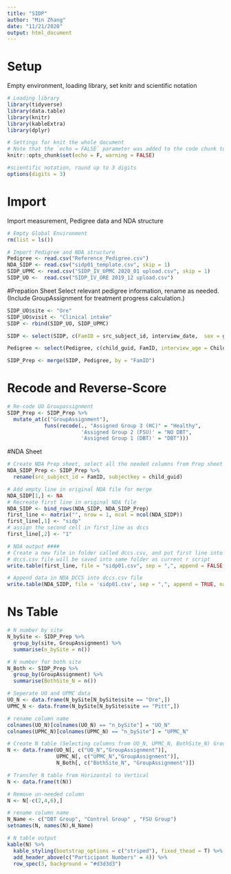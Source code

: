 ```yaml
---
title: "SIDP"
author: "Min Zhang"
date: "11/21/2020"
output: html_document
---
```


# Setup
Empty environment, loading library, set knitr and scientific notation
```r
# Loading library
library(tidyverse)
library(data.table)
library(knitr)
library(kableExtra)
library(dplyr)

# Settings for knit the whole document 
# Note that the `echo = FALSE` parameter was added to the code chunk to prevent printing of the R code that generated the plot.
knitr::opts_chunk$set(echo = F, warning = FALSE)

#scientific notation, round up to 3 digits
options(digits = 3)
```

# Import
Import measurement, Pedigree data and NDA structure
```r
# Empty Global Environment
rm(list = ls())

# Import Pedigree and NDA structure
Pedigree <- read.csv("Reference_Pedigree.csv")
NDA_SIDP <- read.csv("sidp01_template.csv", skip = 1)
SIDP_UPMC <- read.csv("SIDP_IV_UPMC 2020_01 upload.csv", skip = 1)
SIDP_UO <-  read.csv("SIDP_IV_ORE 2019_12 upload.csv")
```

#Prepation Sheet
Select relevant pedigree information, rename as needed. (Include GroupAssignment for treatment progress calculation.)
```r
SIDP_UO$site <- "Ore" 
SIDP_UO$visit <- "Clinical intake"
SIDP <- rbind(SIDP_UO, SIDP_UPMC)

SIDP <- select(SIDP, c(FamID = src_subject_id, interview_date,  sex = gender, starts_with("par"), starts_with("scz"), starts_with("szt"), starts_with("ant"), starts_with("brd"), starts_with("hst"), starts_with("nar"), starts_with("avd"), starts_with("dpn"), starts_with("obc"), site, visit))

Pedigree <- select(Pedigree, c(child_guid, FamID, interview_age = ChildAge_Intake, GroupAssignment))

SIDP_Prep <- merge(SIDP, Pedigree, by = "FamID")
```

# Recode and Reverse-Score
```r
# Re-code UO Groupassignment 
SIDP_Prep <- SIDP_Prep %>% 
  mutate_at(c("GroupAssignment"),
            funs(recode(., "Assigned Group 3 (HC)" = "Healthy", 
                        'Assigned Group 2 (FSU)' = "NO DBT",
                        'Assigned Group 1 (DBT)' = "DBT")))
```

#NDA Sheet
```r
# Create NDA Prep sheet, select all the needed columns from Prep sheet
NDA_SIDP_Prep <- SIDP_Prep %>%
  rename(src_subject_id = FamID, subjectkey = child_guid)

# Add empty line in original NDA file for merge
NDA_SIDP[1,] <- NA
# Recreate first line in original NDA file
NDA_SIDP <- bind_rows(NDA_SIDP, NDA_SIDP_Prep)
first_line <- matrix("", nrow = 1, ncol = ncol(NDA_SIDP))
first_line[,1] <- "sidp"
# assign the second cell in first_line as dccs
first_line[,2] <- "1"

# NDA output ####
# Create a new file in folder called dccs.csv, and put first line into this file
# dccs.csv file will be saved into same folder as current r script
write.table(first_line, file = "sidp01.csv", sep = ",", append = FALSE, quote = FALSE, na = "", col.names = FALSE, row.names = FALSE)

# Append data in NDA_DCCS into dccs.csv file 
write.table(NDA_SIDP, file = 'sidp01.csv', sep = ",", append = TRUE, na = "", quote = FALSE, row.names = FALSE)
```


# Ns Table
```r
# N number by site 
N_bySite <- SIDP_Prep %>%
  group_by(site, GroupAssignment) %>% 
  summarise(n_bySite = n())

# N number for both site
N_Both <- SIDP_Prep %>%
  group_by(GroupAssignment) %>% 
  summarise(BothSite_N = n())

# Seperate UO and UPMC data 
UO_N <- data.frame(N_bySite[N_bySite$site == "Ore",])
UPMC_N <- data.frame(N_bySite[N_bySite$site == "Pitt",])

# rename column name
colnames(UO_N)[colnames(UO_N) == "n_bySite"] = "UO_N"
colnames(UPMC_N)[colnames(UPMC_N) == "n_bySite"] = "UPMC_N"

# Create N table (Selecting columns from UO_N, UPMC_N, BothSite_N) GroupAssignment included multiple times here, just make sure they are align, will be removed
N <- data.frame(UO_N[, c("UO_N","GroupAssignment")],
                UPMC_N[, c("UPMC_N","GroupAssignment")],
                N_Both[, c("BothSite_N", "GroupAssignment")])

# Transfer N table from Horizontal to Vertical
N <- data.frame(t(N))

# Remove un-needed column
N <- N[-c(2,4,6),]

# rename column name
N_Name <- c("DBT Group", "Control Group" , "FSU Group")
setnames(N, names(N),N_Name)

# N table output
kable(N) %>%
  kable_styling(bootstrap_options = c("striped"), fixed_thead = T) %>%
  add_header_above(c("Participant Numbers" = 4)) %>%
  row_spec(3, background = "#d3d3d3")
```








